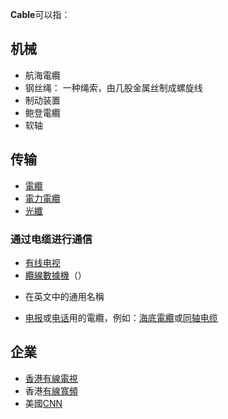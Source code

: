 '''Cable'''可以指：
{{wiktionary|cable}}
{{TOC right}}

==机械==
* 航海電纜
* 钢丝绳： 一种绳索，由几股金属丝制成螺旋线
* 制动装置
* 鲍登電纜
* 软轴

==传输==
*[[電纜|電纜]]
*[[電力電纜|電力電纜]]
*[[光纖|光纖]]

===通过电缆进行通信===
*[[有线电视|有线电视]]
*[[纜線數據機|纜線數據機]]（{{lang|en|Cable Modem}}）
*{{tsl|en|Wire rope|鋼絲線}}在英文中的通用名稱
*[[电报|电报]]或[[电话|电话]]用的電纜，例如：[[海底電纜|海底電纜]]或[[同轴电缆|同轴电缆]]

==企業==
*[[香港有線電視|香港有線電視]]
*香港[[有線寬頻|有線寬頻]]
*美國[[CNN|CNN]]

{{disambig|cat=非中文名称消歧义}}